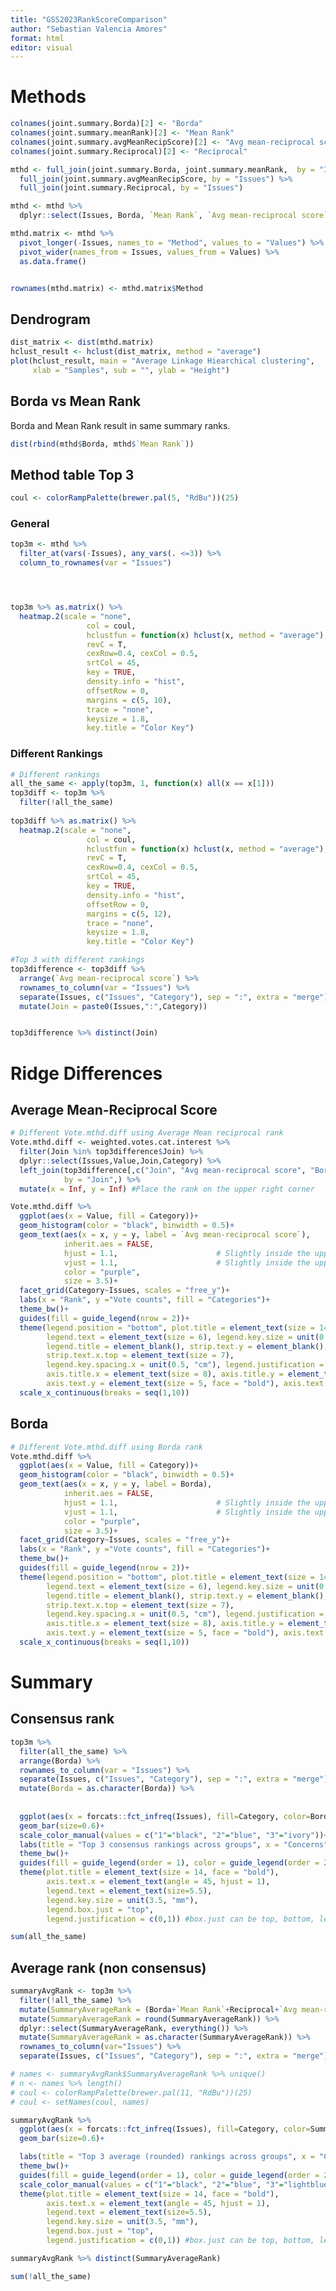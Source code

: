 ```yaml
---
title: "GSS2023RankScoreComparison"
author: "Sebastian Valencia Amores"
format: html
editor: visual
---
```


# Methods

```r
colnames(joint.summary.Borda)[2] <- "Borda"
colnames(joint.summary.meanRank)[2] <- "Mean Rank"
colnames(joint.summary.avgMeanRecipScore)[2] <- "Avg mean-reciprocal score"
colnames(joint.summary.Reciprocal)[2] <- "Reciprocal"

mthd <- full_join(joint.summary.Borda, joint.summary.meanRank,  by = "Issues") %>%
  full_join(joint.summary.avgMeanRecipScore, by = "Issues") %>%
  full_join(joint.summary.Reciprocal, by = "Issues") 

mthd <- mthd %>%
  dplyr::select(Issues, Borda, `Mean Rank`, `Avg mean-reciprocal score`, Reciprocal)

mthd.matrix <- mthd %>% 
  pivot_longer(-Issues, names_to = "Method", values_to = "Values") %>%
  pivot_wider(names_from = Issues, values_from = Values) %>%
  as.data.frame()


rownames(mthd.matrix) <- mthd.matrix$Method
```

## Dendrogram

```r
dist_matrix <- dist(mthd.matrix)
hclust_result <- hclust(dist_matrix, method = "average")
plot(hclust_result, main = "Average Linkage Hiearchical clustering",
     xlab = "Samples", sub = "", ylab = "Height")

```

## Borda vs Mean Rank

Borda and Mean Rank result in same summary ranks.

```r
dist(rbind(mthd$Borda, mthd$`Mean Rank`))
```

## Method table Top 3

```r
coul <- colorRampPalette(brewer.pal(5, "RdBu"))(25)
```

### General

```r
top3m <- mthd %>% 
  filter_at(vars(-Issues), any_vars(. <=3)) %>%
  column_to_rownames(var = "Issues")




top3m %>% as.matrix() %>% 
  heatmap.2(scale = "none", 
                 col = coul,
                 hclustfun = function(x) hclust(x, method = "average"),
                 revC = T,
                 cexRow=0.4, cexCol = 0.5,
                 srtCol = 45,
                 key = TRUE,
                 density.info = "hist",
                 offsetRow = 0,
                 margins = c(5, 10),
                 trace = "none",
                 keysize = 1.8,
                 key.title = "Color Key")

```

### Different Rankings

```r
# Different rankings
all_the_same <- apply(top3m, 1, function(x) all(x == x[1]))
top3diff <- top3m %>%
  filter(!all_the_same)
  
top3diff %>% as.matrix() %>% 
  heatmap.2(scale = "none", 
                 col = coul,
                 hclustfun = function(x) hclust(x, method = "average"),
                 revC = T,
                 cexRow=0.4, cexCol = 0.5,
                 srtCol = 45,
                 key = TRUE,
                 density.info = "hist",
                 offsetRow = 0,
                 margins = c(5, 12),
                 trace = "none",
                 keysize = 1.8,
                 key.title = "Color Key")

```

```r
#Top 3 with different rankings
top3difference <- top3diff %>%
  arrange(`Avg mean-reciprocal score`) %>%
  rownames_to_column(var = "Issues") %>%
  separate(Issues, c("Issues", "Category"), sep = ":", extra = "merge") %>%
  mutate(Join = paste0(Issues,":",Category))


top3difference %>% distinct(Join)
```

# Ridge Differences

## Average Mean-Reciprocal Score

```r
# Different Vote.mthd.diff using Average Mean reciprocal rank
Vote.mthd.diff <- weighted.votes.cat.interest %>%
  filter(Join %in% top3difference$Join) %>%
  dplyr::select(Issues,Value,Join,Category) %>%
  left_join(top3difference[,c("Join", "Avg mean-reciprocal score", "Borda")], 
            by = "Join",) %>%
  mutate(x = Inf, y = Inf) #Place the rank on the upper right corner

Vote.mthd.diff %>% 
  ggplot(aes(x = Value, fill = Category))+
  geom_histogram(color = "black", binwidth = 0.5)+
  geom_text(aes(x = x, y = y, label = `Avg mean-reciprocal score`),
            inherit.aes = FALSE,
            hjust = 1.1,                      # Slightly inside the upper-right corner
            vjust = 1.1,                      # Slightly inside the upper-right corner
            color = "purple",
            size = 3.5)+
  facet_grid(Category~Issues, scales = "free_y")+
  labs(x = "Rank", y ="Vote counts", fill = "Categories")+
  theme_bw()+
  guides(fill = guide_legend(nrow = 2))+
  theme(legend.position = "bottom", plot.title = element_text(size = 14, face = "bold"),
        legend.text = element_text(size = 6), legend.key.size = unit(0.25, "cm"), 
        legend.title = element_blank(), strip.text.y = element_blank(), 
        strip.text.x.top = element_text(size = 7),
        legend.key.spacing.x = unit(0.5, "cm"), legend.justification = c(0.5,1),
        axis.title.x = element_text(size = 8), axis.title.y = element_text(size = 8),
        axis.text.y = element_text(size = 5, face = "bold"), axis.text.x = element_text(size=6))+
  scale_x_continuous(breaks = seq(1,10))
```

## Borda

```r
# Different Vote.mthd.diff using Borda rank
Vote.mthd.diff %>%
  ggplot(aes(x = Value, fill = Category))+
  geom_histogram(color = "black", binwidth = 0.5)+
  geom_text(aes(x = x, y = y, label = Borda),
            inherit.aes = FALSE,
            hjust = 1.1,                      # Slightly inside the upper-right corner
            vjust = 1.1,                      # Slightly inside the upper-right corner
            color = "purple",
            size = 3.5)+
  facet_grid(Category~Issues, scales = "free_y")+
  labs(x = "Rank", y ="Vote counts", fill = "Categories")+
  theme_bw()+
  guides(fill = guide_legend(nrow = 2))+
  theme(legend.position = "bottom", plot.title = element_text(size = 14, face = "bold"),
        legend.text = element_text(size = 6), legend.key.size = unit(0.25, "cm"), 
        legend.title = element_blank(), strip.text.y = element_blank(), 
        strip.text.x.top = element_text(size = 7),
        legend.key.spacing.x = unit(0.5, "cm"), legend.justification = c(0.5,1),
        axis.title.x = element_text(size = 8), axis.title.y = element_text(size = 8),
        axis.text.y = element_text(size = 5, face = "bold"), axis.text.x = element_text(size=6))+
  scale_x_continuous(breaks = seq(1,10))
```

# Summary

## Consensus rank

```r
top3m %>% 
  filter(all_the_same) %>%
  arrange(Borda) %>%
  rownames_to_column(var = "Issues") %>%
  separate(Issues, c("Issues", "Category"), sep = ":", extra = "merge") %>%
  mutate(Borda = as.character(Borda)) %>%
  
  
  ggplot(aes(x = forcats::fct_infreq(Issues), fill=Category, color=Borda))+
  geom_bar(size=0.6)+
  scale_color_manual(values = c("1"="black", "2"="blue", "3"="ivory"))+
  labs(title = "Top 3 consensus rankings across groups", x = "Concerns", color = "Consensus Rank")+
  theme_bw()+
  guides(fill = guide_legend(order = 1), color = guide_legend(order = 2)) +
  theme(plot.title = element_text(size = 14, face = "bold"),
        axis.text.x = element_text(angle = 45, hjust = 1),
        legend.text = element_text(size=5.5),
        legend.key.size = unit(3.5, "mm"),
        legend.box.just = "top",
        legend.justification = c(0,1)) #box.just can be top, bottom, left, right
```

```r
sum(all_the_same)
```

## Average rank (non consensus)

```r
summaryAvgRank <- top3m %>%
  filter(!all_the_same) %>%
  mutate(SummaryAverageRank = (Borda+`Mean Rank`+Reciprocal+`Avg mean-reciprocal score`)/4)%>%
  mutate(SummaryAverageRank = round(SummaryAverageRank)) %>%
  dplyr::select(SummaryAverageRank, everything()) %>%
  mutate(SummaryAverageRank = as.character(SummaryAverageRank)) %>%
  rownames_to_column(var="Issues") %>% 
  separate(Issues, c("Issues", "Category"), sep = ":", extra = "merge") 

# names <- summaryAvgRank$SummaryAverageRank %>% unique()
# n <- names %>% length()
# coul <- colorRampPalette(brewer.pal(11, "RdBu"))(25)
# coul <- setNames(coul, names) 

summaryAvgRank %>%
  ggplot(aes(x = forcats::fct_infreq(Issues), fill=Category, color=SummaryAverageRank))+
  geom_bar(size=0.6)+

  labs(title = "Top 3 average (rounded) rankings across groups", x = "Concerns", color = "Average Rank")+
  theme_bw()+
  guides(fill = guide_legend(order = 1), color = guide_legend(order = 2)) +
  scale_color_manual(values = c("1"="black", "2"="blue", "3"="lightblue", "4"="ivory"))+
  theme(plot.title = element_text(size = 14, face = "bold"),
        axis.text.x = element_text(angle = 45, hjust = 1),
        legend.text = element_text(size=5.5),
        legend.key.size = unit(3.5, "mm"),
        legend.box.just = "top",
        legend.justification = c(0,1)) #box.just can be top, bottom, left, right
```

```r
summaryAvgRank %>% distinct(SummaryAverageRank)
```

```r
sum(!all_the_same)
```
